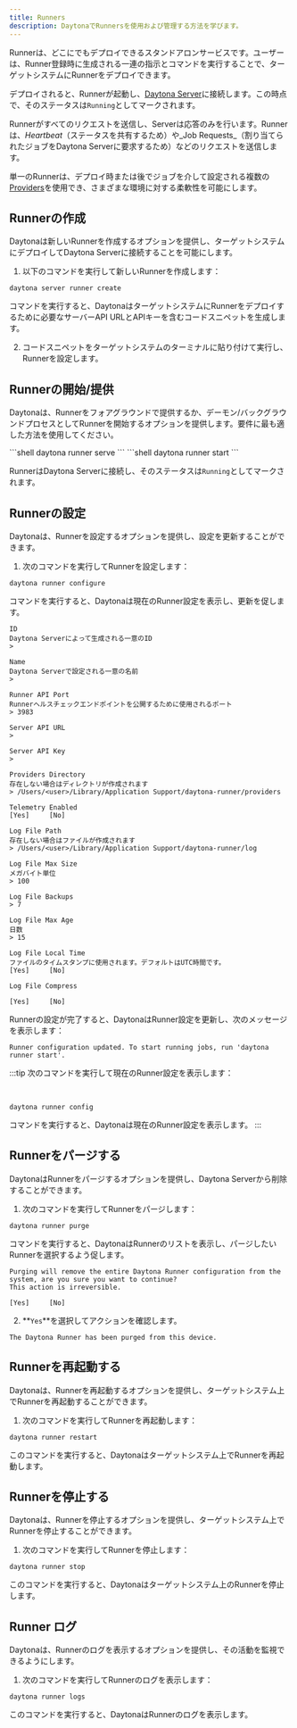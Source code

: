 ```yaml
---
title: Runners
description: DaytonaでRunnersを使用および管理する方法を学びます。
---
```



Runnerは、どこにでもデプロイできるスタンドアロンサービスです。ユーザーは、Runner登録時に生成される一連の指示とコマンドを実行することで、ターゲットシステムにRunnerをデプロイできます。

デプロイされると、Runnerが起動し、[Daytona Server](/docs/ja/usage/server)に接続します。この時点で、そのステータスは`Running`としてマークされます。

Runnerがすべてのリクエストを送信し、Serverは応答のみを行います。Runnerは、_Heartbeat_（ステータスを共有するため）や_Job Requests_（割り当てられたジョブをDaytona Serverに要求するため）などのリクエストを送信します。

単一のRunnerは、デプロイ時または後でジョブを介して設定される複数の[Providers](/docs/ja/configuration/providers)を使用でき、さまざまな環境に対する柔軟性を可能にします。

## Runnerの作成

Daytonaは新しいRunnerを作成するオプションを提供し、ターゲットシステムにデプロイしてDaytona Serverに接続することを可能にします。

1. 以下のコマンドを実行して新しいRunnerを作成します：

```shell
daytona server runner create
```

コマンドを実行すると、DaytonaはターゲットシステムにRunnerをデプロイするために必要なサーバーAPI URLとAPIキーを含むコードスニペットを生成します。

2. コードスニペットをターゲットシステムのターミナルに貼り付けて実行し、Runnerを設定します。

## Runnerの開始/提供

Daytonaは、Runnerをフォアグラウンドで提供するか、デーモン/バックグラウンドプロセスとしてRunnerを開始するオプションを提供します。要件に最も適した方法を使用してください。

<Tabs>
<TabItem label="フォアグラウンド">
```shell
daytona runner serve
```
</TabItem>
<TabItem label="デーモン/バックグラウンド">
```shell
daytona runner start
```
</TabItem>
</Tabs>

RunnerはDaytona Serverに接続し、そのステータスは`Running`としてマークされます。

## Runnerの設定

Daytonaは、Runnerを設定するオプションを提供し、設定を更新することができます。

1. 次のコマンドを実行してRunnerを設定します：

```shell
daytona runner configure
```

コマンドを実行すると、Daytonaは現在のRunner設定を表示し、更新を促します。

```text
ID
Daytona Serverによって生成される一意のID
>

Name
Daytona Serverで設定される一意の名前
>

Runner API Port
Runnerヘルスチェックエンドポイントを公開するために使用されるポート
> 3983

Server API URL
>

Server API Key
>

Providers Directory
存在しない場合はディレクトリが作成されます
> /Users/<user>/Library/Application Support/daytona-runner/providers

Telemetry Enabled
[Yes]     [No]

Log File Path
存在しない場合はファイルが作成されます
> /Users/<user>/Library/Application Support/daytona-runner/log

Log File Max Size
メガバイト単位
> 100

Log File Backups
> 7

Log File Max Age
日数
> 15

Log File Local Time
ファイルのタイムスタンプに使用されます。デフォルトはUTC時間です。
[Yes]     [No]

Log File Compress

[Yes]     [No]
```

Runnerの設定が完了すると、DaytonaはRunner設定を更新し、次のメッセージを表示します：

```text
Runner configuration updated. To start running jobs, run 'daytona runner start'.
```

:::tip
次のコマンドを実行して現在のRunner設定を表示します：

<br />

```shell
daytona runner config
```

コマンドを実行すると、Daytonaは現在のRunner設定を表示します。
:::

## Runnerをパージする

DaytonaはRunnerをパージするオプションを提供し、Daytona Serverから削除することができます。

1. 次のコマンドを実行してRunnerをパージします：

```shell
daytona runner purge
```

コマンドを実行すると、DaytonaはRunnerのリストを表示し、パージしたいRunnerを選択するよう促します。

```text
Purging will remove the entire Daytona Runner configuration from the system, are you sure you want to continue?
This action is irreversible.

[Yes]     [No]
```

2. **`Yes`**を選択してアクションを確認します。

```text
The Daytona Runner has been purged from this device.
```

## Runnerを再起動する

Daytonaは、Runnerを再起動するオプションを提供し、ターゲットシステム上でRunnerを再起動することができます。

1. 次のコマンドを実行してRunnerを再起動します：

```shell
daytona runner restart
```

このコマンドを実行すると、Daytonaはターゲットシステム上でRunnerを再起動します。

## Runnerを停止する

Daytonaは、Runnerを停止するオプションを提供し、ターゲットシステム上でRunnerを停止することができます。

1. 次のコマンドを実行してRunnerを停止します：

```shell
daytona runner stop
```

このコマンドを実行すると、Daytonaはターゲットシステム上のRunnerを停止します。

## Runner ログ

Daytonaは、Runnerのログを表示するオプションを提供し、その活動を監視できるようにします。

1. 次のコマンドを実行してRunnerのログを表示します：

```shell
daytona runner logs
```

このコマンドを実行すると、DaytonaはRunnerのログを表示します。

